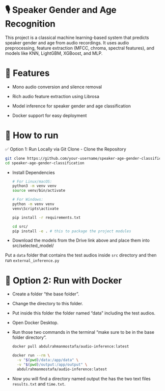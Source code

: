 # 🎙️ Speaker Gender and Age Recognition
This project is a classical machine learning-based system that predicts speaker gender and age from audio recordings. It uses audio preprocessing, feature extraction (MFCC, chroma, spectral features), and models like KNN, LightGBM, XGBoost, and MLP.

# 🚀 Features
- Mono audio conversion and silence removal

- Rich audio feature extraction using Librosa

- Model inference for speaker gender and age classification

- Docker support for easy deployment

# 🔧 How to run
✅ Option 1: Run Locally via Git Clone
- Clone the Repository

  ```bash
  git clone https://github.com/your-username/speaker-age-gender-classification.git
  cd speaker-age-gender-classification
  ```

- Install Dependencies

  ```bash
  # For Linux/macOS:
  python3 -m venv venv
  source venv/bin/activate
  
  # For Windows:
  python -m venv venv
  venv\Scripts\activate

  pip install -r requirements.txt
  
  cd src/
  pip install -e . # this to package the project modules 
  ```
  

- Download the models from the Drive link above and place them into src/selected_model/

Put a `data` folder that contains the test audios inside `src` directory and then run `external_inference.py`   


# 🐳 Option 2: Run with Docker
- Create a folder “the base folder”.
  
- Change the directory to this folder.
  
- Put inside this folder the folder named “data” including the test audios.
  
- Open Docker Desktop.
  
- Run those two commands in the terminal “make sure to be in the base folder directory”.

  ```bash
  docker pull abdulrahmanmostafa/audio-inference:latest
  ```

  ```bash
  docker run --rm \
    -v "$(pwd)/data:/app/data" \
    -v "$(pwd)/output:/app/output" \
    abdulrahmanmostafa/audio-inference:latest
  ```
 
- Now you will find a directory named output the has the two text files `results.txt` and `time.txt`.
